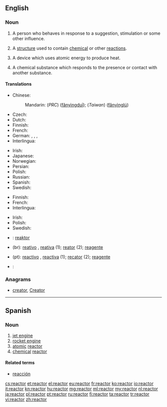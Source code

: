 ==English==

===Noun===
{{en-noun}}

# A person who behaves in response to a suggestion, stimulation or some other influence.
# {{context|industrial}} A [[structure]] used to contain [[chemical]] or other [[reaction]]s.
# {{context|nuclear physics}} A device which uses atomic energy to produce heat.
# {{context|chemistry}} A chemical substance which responds to the presence or contact with another substance.

====Translations====
{{trans-top|a person who behaves in response to a suggestion, stimulation or some other influence}}
{{trans-mid}}
{{trans-bottom}}

{{trans-top|a device which uses atomic energy to produce heat}}
* Chinese:
*: Mandarin: (''PRC'') {{zh-ts|反應堆|反应堆}} ([[fǎnyìngduī]]); (''Taiwan'') {{zh-ts|反應爐|反应炉}} ([[fǎnyìnglú]])
* Czech: {{t-|cs|reaktor|m}}
* Dutch: {{t+|nl|reactor}}
* Finnish: {{t-|fi|reaktori}}
* French: {{t+|fr|réacteur}}
* German: {{t+|de|Reaktor|m}}, {{t+|de|Atomreaktor|m}}, {{t+|de|Meiler|m}}, {{t-|de|Atommeiler|m}}
* Interlingua: {{t-|ia|reactor}}
{{trans-mid}}
* Irish: {{t-|ga|imoibreoir|m}}
* Japanese: {{t-|ja|原子炉|tr=げんしろ, genshiro|sc=Jpan}}
* Norwegian: {{t-|no|reaktor}}
* Persian: {{t+|fa|رآکتور|tr=reâktor|sc=fa-Arab}}
* Polish: {{t+|pl|reaktor}}
* Russian: {{t-|ru|ядерный реактор|m|tr=jádernyj reáktor|sc=Cyrl}}
* Spanish: {{t-|es|reactor|m}}
* Swedish: {{t-|sv|reaktor|c}}
{{trans-bottom}}

{{trans-top|a chemical substance which responds to the presence or contact with another substance}}
* Finnish: {{t-|fi|reaktori}}
* French: {{t+|fr|réactif}}
* Interlingua: {{t-|ia|reagente}}
{{trans-mid}}
* Irish: {{t-|ga|imoibreoir|m}}
* Polish: {{t+|pl|reagent}}
* Swedish: {{t-|sv|reagent|c}}
{{trans-bottom}}

{{checktrans-top}}
* {{ttbc|id}}: [[reaktor]]
* {{ttbc|pt}} (br): [[reativo]] {{m}}, [[reativa]] {{f}} (1); [[reator]] {{m}} (2); [[reagente]] {{m}}
* {{ttbc|pt}} (pt): [[reactivo]] {{m}}, [[reactiva]] {{f}} (1); [[recator]] {{m}} (2); [[reagente]] {{m}}
* {{ttbc|th}}: {{Thai|[[เตาปฏิกรณ์]]}}
{{trans-bottom}}

===Anagrams===
* [[creator#English|creator]], [[Creator#English|Creator]]

----

==Spanish==

===Noun===
{{es-noun|m|pl=reactores}}

# [[jet engine]]
# [[rocket engine]]
# [[atomic]] [[#English|reactor]]
# [[chemical]] [[#English|reactor]]

====Related terms====
* [[reacción]]

[[cs:reactor]]
[[et:reactor]]
[[el:reactor]]
[[eu:reactor]]
[[fr:reactor]]
[[ko:reactor]]
[[io:reactor]]
[[it:reactor]]
[[kn:reactor]]
[[hu:reactor]]
[[mg:reactor]]
[[ml:reactor]]
[[my:reactor]]
[[nl:reactor]]
[[ja:reactor]]
[[pl:reactor]]
[[pt:reactor]]
[[ru:reactor]]
[[fi:reactor]]
[[ta:reactor]]
[[tr:reactor]]
[[vi:reactor]]
[[zh:reactor]]